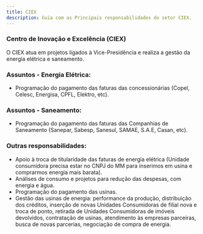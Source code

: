 ```yaml
---
title: CIEX
description: Guia com as Principais responsabilidades do setor CIEX.
---
```


### Centro de Inovação e Excelência (CIEX)
O CIEX atua em projetos ligados à Vice-Presidência e realiza a gestão da energia elétrica e saneamento.


### Assuntos - Energia Elétrica:
- Programação do pagamento das faturas das concessionárias (Copel, Celesc, Energisa, CPFL, Elektro, etc).


### Assuntos - Saneamento:
- Programação do pagamento das faturas das Companhias de Saneamento (Sanepar, Sabesp, Sanesul, SAMAE, S.A.E, Casan, etc).


### Outras responsabilidades:
- Apoio à troca de titularidade das faturas de energia elétrica (Unidade consumidora precisa estar no CNPJ do MM para inserimos em usina e comprarmos energia mais barata).
- Análises de consumo e projetos para redução das despesas, com energia e água.
- Programação do pagamento das usinas.
- Gestão das usinas de energia: performance da produção, distribuição dos créditos, inserção de novas Unidades Consumidoras de filial nova e troca de ponto, retirada de Unidades Consumidoras de imóveis devolvidos, contratação de usinas, atendimento às empresas parceiras, busca de novas parcerias, negociação de compra de energia.